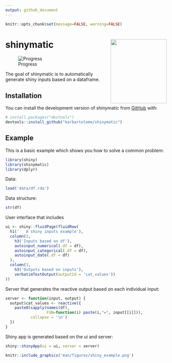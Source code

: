 ```yaml
---
output: github_document
---
```


```r
knitr::opts_chunk$set(message=FALSE, warning=FALSE)
```

# shinymatic <img src="man/figures/logo.png" width="175" height="200" align="right"/>

![Progress](https://progress-bar.dev/25/)

<!-- badges: start -->

<!-- badges: end -->

The goal of shinymatic is to automatically generate shiny inputs based on a dataframe.

## Installation

You can install the development version of shinymatic from [GitHub](https://github.com/) with:

```r
# install.packages("devtools")
devtools::install_github("karbartolome/shinymatic")
```

## Example

This is a basic example which shows you how to solve a common problem:

```r
library(shiny)
library(shinymatic)
library(dplyr)
```

Data:

```r
load('data/df.rda')
```

Data structure:

```r
str(df)
```

User interface that includes

```r
ui <- shiny::fluidPage(fluidRow(
  h1('   A shiny inputs example'),
  column(3,
    h3('Inputs based on df'),
    autoinput_numerical(.df = df),
    autoinput_categorical(.df = df),
    autoinput_date(.df = df)
  ),
  column(3,
    h3('Outputs based on inputs'),
    verbatimTextOutput(outputId = 'cat_values'))
))
```

Server that generates the reactive output based on each individual input:

```r
server <- function(input, output) {
  output$cat_values <- reactive({
    paste0(sapply(names(df),
                  FUN=function(i) paste(i,"=", input[[i]])),
           collapse = '\n')
  })
}
```

Shiny app is generated based on the ui and server:

```r
shiny::shinyApp(ui = ui, server = server)
```

```r
knitr::include_graphics('man/figures/shiny_example.png')
```

